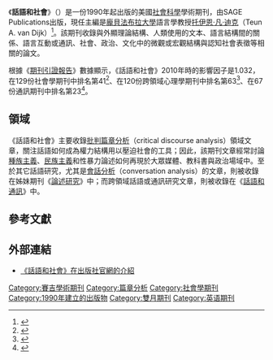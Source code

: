 {{Infobox journal
| title = 話語和社會<br>Discourse & Society
| cover = Discourse and Society journal front cover.jpg
| editor = 托伊恩·凡·迪克
| discipline = [[篇章分析|篇章分析]]
| language = 英語
| former_names = 
| abbreviation = Discourse Soc.
| publisher = [[賽吉出版公司|賽吉出版公司]]
| country = 
| frequency = 雙月刊
| history = 1990年－現在
| openaccess = 
| license = 
| impact = 0.713
| impact-year = 2014
| website = http://www.sagepub.com/journalsProdDesc.nav?prodId=Journal200873
| link1 = http://das.sagepub.com/content/current
| link1-name = 線上閱讀
| link2 = http://das.sagepub.com/content/by/year
| link2-name = 線上閱讀
| JSTOR = 
| OCLC = 38526133
| LCCN = 91650382 
| CODEN = DISOEN
| ISSN = 0957-9265 
| eISSN = 1460-3624
}}
《'''話語和社會'''》（''{{lang|en|Discourse & Society}}''）是一份1990年起出版的美國[[社會科學|社會科學]]學術期刊，由SAGE Publications出版，現任主編是[[龐貝法布拉大學|龐貝法布拉大學]]語言學教授[[托伊恩·凡·迪克|托伊恩·凡·迪克]]（Teun A. van Dijk）<ref>{{Cite web|url=http://das.sagepub.com/|title=Discourse & Society|publisher=SAGE Publications|language=en|accessdate=2013-05-24|archive-date=2016-11-19|archive-url=https://web.archive.org/web/20161119185126/http://das.sagepub.com/|dead-url=no}}</ref>。該期刊收錄與外顯理論結構、人類使用的文本、語言結構間的關係、語言互動或通訊、社會、政治、文化中的微觀或宏觀結構與認知社會表徵等相關的論文。

根據《[[期刊引證報告|期刊引證報告]]》數據顯示，《話語和社會》2010年時的影響因子是1.032，在129份社會學期刊中排名第41<ref>{{cite book |year=2011 |chapter=Journals Ranked by Impact: Sociology |title=2010 Journal Citation Reports |publisher=[[湯森路透|Thomson Reuters]] |edition=Social Sciences |accessdate=2013-05-23 |language=en|work=Web of Science |postscript=.}}</ref>、在120份跨領域心理學期刊中排名第63<ref>{{cite book |year=2011 |chapter=Journals Ranked by Impact: Psychology, Multidisciplinary |title=2010 Journal Citation Reports |publisher=Thomson Reuters |edition=Social Sciences |accessdate=2013-05-23 |language=en|work=Web of Science |postscript=.}}</ref>、在67份通訊期刊中排名第23<ref>{{cite book |year=2011 |chapter=Journals Ranked by Impact: Communication |title=2010 Journal Citation Reports |publisher=Thomson Reuters |edition=Social Sciences |accessdate=2013-05-23 |language=en|work=Web of Science |postscript=.}}</ref>。

== 領域 ==
《話語和社會》主要收錄[[批判篇章分析|批判篇章分析]]（critical discourse analysis）領域文章，關注話語如何成為權力結構用以壓迫社會的工具；因此，該期刊文章經常討論[[種族主義|種族主義]]、[[民族主義|民族主義]]和性暴力論述如何再現於大眾媒體、教科書與政治場域中。至於其它話語研究，尤其是[[會話分析|會話分析]]（conversation analysis）的文章，則被收錄在姊妹期刊《[[論述研究|論述研究]]》中；而跨領域話語或通訊研究文章，則被收錄在《[[話語和通訊|話語和通訊]]》中。

== 參考文獻 ==
{{reflist}}

== 外部連結 ==
* [http://das.sagepub.com/ 《話語和社會》在出版社官網的介紹] {{Wayback|url=http://das.sagepub.com/ |date=20161119185126 }} {{en}}

[[Category:賽吉學術期刊|Category:賽吉學術期刊]]
[[Category:篇章分析|Category:篇章分析]]
[[Category:社會學期刊|Category:社會學期刊]]
[[Category:1990年建立的出版物|Category:1990年建立的出版物]]
[[Category:雙月期刊|Category:雙月期刊]]
[[Category:英语期刊|Category:英语期刊]]